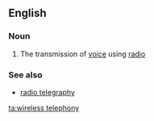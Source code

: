 ==English==

===Noun===
{{en-noun|head=[[wireless]] [[telephony]]|-}}

# {{label|en|dated}} The transmission of [[voice]] using [[radio]]

===See also===
* [[radio telegraphy]]

[[ta:wireless telephony]]